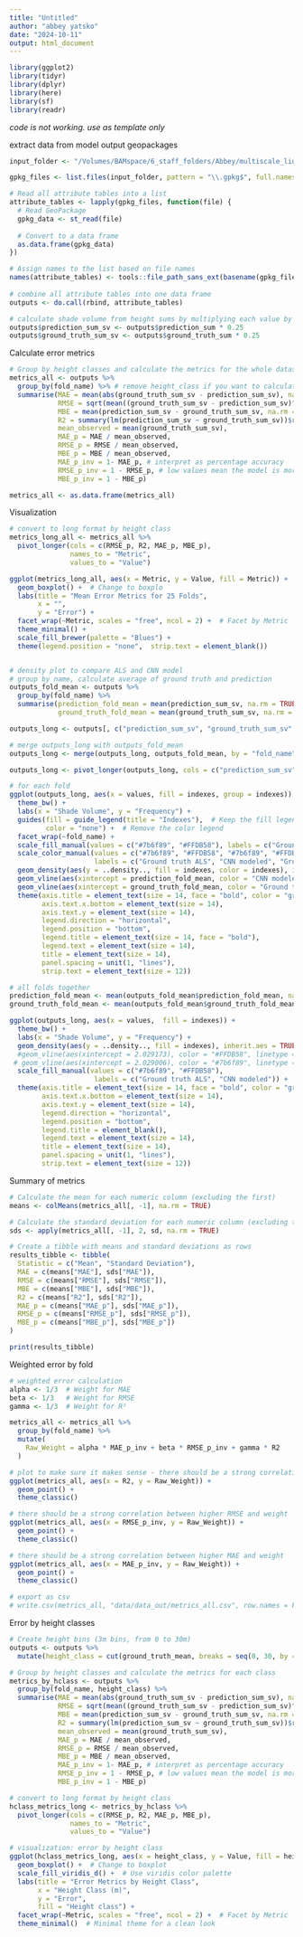 ```yaml
---
title: "Untitled"
author: "abbey yatsko"
date: "2024-10-11"
output: html_document
---
```


```r
library(ggplot2)
library(tidyr)
library(dplyr)
library(here)
library(sf)
library(readr)
```

*code is not working. use as template only* 

extract data from model output geopackages
```r
input_folder <- "/Volumes/BAMspace/6_staff_folders/Abbey/multiscale_lidar_ms/output_files/CNN/run1_zonal_stats"

gpkg_files <- list.files(input_folder, pattern = "\\.gpkg$", full.names = TRUE)

# Read all attribute tables into a list
attribute_tables <- lapply(gpkg_files, function(file) {
  # Read GeoPackage
  gpkg_data <- st_read(file)
  
  # Convert to a data frame
  as.data.frame(gpkg_data)
})

# Assign names to the list based on file names
names(attribute_tables) <- tools::file_path_sans_ext(basename(gpkg_files))
                                                     
# combine all attribute tables into one data frame
outputs <- do.call(rbind, attribute_tables)

# calculate shade volume from height sums by multiplying each value by 0.5m*0.5m = 0.25m (units = m3)
outputs$prediction_sum_sv <- outputs$prediction_sum * 0.25
outputs$ground_truth_sum_sv <- outputs$ground_truth_sum * 0.25
```

Calculate error metrics 
```r
# Group by height classes and calculate the metrics for the whole dataset
metrics_all <- outputs %>%
  group_by(fold_name) %>% # remove height_class if you want to calculate for the whole dataset
  summarise(MAE = mean(abs(ground_truth_sum_sv - prediction_sum_sv), na.rm = TRUE),
            RMSE = sqrt(mean((ground_truth_sum_sv - prediction_sum_sv)^2, na.rm = TRUE)),
            MBE = mean(prediction_sum_sv - ground_truth_sum_sv, na.rm = TRUE), # pos = overest, neg = underest
            R2 = summary(lm(prediction_sum_sv ~ ground_truth_sum_sv))$r.squared,
            mean_observed = mean(ground_truth_sum_sv), 
            MAE_p = MAE / mean_observed, 
            RMSE_p = RMSE / mean_observed, 
            MBE_p = MBE / mean_observed, 
            MAE_p_inv = 1- MAE_p, # interpret as percentage accuracy
            RMSE_p_inv = 1 - RMSE_p, # low values mean the model is more accurate
            MBE_p_inv = 1 - MBE_p) 

metrics_all <- as.data.frame(metrics_all)
```

Visualization
```r
# convert to long format by height class
metrics_long_all <- metrics_all %>%
  pivot_longer(cols = c(RMSE_p, R2, MAE_p, MBE_p), 
               names_to = "Metric", 
               values_to = "Value")

ggplot(metrics_long_all, aes(x = Metric, y = Value, fill = Metric)) +
  geom_boxplot() +  # Change to boxplo
  labs(title = "Mean Error Metrics for 25 Folds",
       x = "", 
       y = "Error") +
  facet_wrap(~Metric, scales = "free", ncol = 2) +  # Facet by Metric
  theme_minimal() +
  scale_fill_brewer(palette = "Blues") +
  theme(legend.position = "none",  strip.text = element_blank())


# density plot to compare ALS and CNN model
# group by name, calculate average of ground truth and prediction
outputs_fold_mean <- outputs %>%
  group_by(fold_name) %>%
  summarise(prediction_fold_mean = mean(prediction_sum_sv, na.rm = TRUE),
            ground_truth_fold_mean = mean(ground_truth_sum_sv, na.rm = TRUE))

outputs_long <- outputs[, c("prediction_sum_sv", "ground_truth_sum_sv", "fold_name")]

# merge outputs_long with outputs_fold_mean
outputs_long <- merge(outputs_long, outputs_fold_mean, by = "fold_name", all.x = TRUE)

outputs_long <- pivot_longer(outputs_long, cols = c("prediction_sum_sv", "ground_truth_sum_sv"), names_to = "indexes", values_to = "values")

# for each fold
ggplot(outputs_long, aes(x = values, fill = indexes, group = indexes)) +  
  theme_bw() +
  labs(x = "Shade Volume", y = "Frequency") +
  guides(fill = guide_legend(title = "Indexes"),  # Keep the fill legend
         color = "none") +  # Remove the color legend
  facet_wrap(~fold_name) +  
  scale_fill_manual(values = c("#7b6f89", "#FFDB58"), labels = c("Ground truth ALS", "CNN modeled")) + 
  scale_color_manual(values = c("#7b6f89", "#FFDB58", "#7b6f89", "#FFDB58"), 
                     labels = c("Ground truth ALS", "CNN modeled", "Ground truth ALS", "CNN modeled")) + 
  geom_density(aes(y = ..density.., fill = indexes, color = indexes), inherit.aes = TRUE, alpha = 0.6) + 
  geom_vline(aes(xintercept = prediction_fold_mean, color = "CNN modeled"), linetype = "dashed", size = 1) + 
  geom_vline(aes(xintercept = ground_truth_fold_mean, color = "Ground truth ALS"), linetype = "dotted", size = 1) + 
  theme(axis.title = element_text(size = 14, face = "bold", color = "gray20"), 
        axis.text.x.bottom = element_text(size = 14), 
        axis.text.y = element_text(size = 14), 
        legend.direction = "horizontal", 
        legend.position = "bottom", 
        legend.title = element_text(size = 14, face = "bold"), 
        legend.text = element_text(size = 14), 
        title = element_text(size = 14), 
        panel.spacing = unit(1, "lines"), 
        strip.text = element_text(size = 12))

# all folds together
prediction_fold_mean <- mean(outputs_fold_mean$prediction_fold_mean, na.rm = TRUE)
ground_truth_fold_mean <- mean(outputs_fold_mean$ground_truth_fold_mean, na.rm = TRUE)

ggplot(outputs_long, aes(x = values,  fill = indexes)) +  
  theme_bw() +
  labs(x = "Shade Volume", y = "Frequency") +
  geom_density(aes(y = ..density.., fill = indexes), inherit.aes = TRUE, alpha=.6) +
  #geom_vline(aes(xintercept = 2.029173), color = "#FFDB58", linetype = "dashed", size = 1) +
 # geom_vline(aes(xintercept = 2.029006), color = "#7b6f89", linetype = "dotted", size = 1) +
  scale_fill_manual(values = c("#7b6f89", "#FFDB58"), 
                     labels = c("Ground truth ALS", "CNN modeled")) +
  theme(axis.title = element_text(size = 14, face = "bold", color = "gray20"),
        axis.text.x.bottom = element_text(size = 14),
        axis.text.y = element_text(size = 14),
        legend.direction = "horizontal",
        legend.position = "bottom",
        legend.title = element_blank(),
        legend.text = element_text(size = 14),
        title = element_text(size = 14),
        panel.spacing = unit(1, "lines"),
        strip.text = element_text(size = 12))
```

Summary of metrics
```r
# Calculate the mean for each numeric column (excluding the first)
means <- colMeans(metrics_all[, -1], na.rm = TRUE)

# Calculate the standard deviation for each numeric column (excluding the first)
sds <- apply(metrics_all[, -1], 2, sd, na.rm = TRUE)

# Create a tibble with means and standard deviations as rows
results_tibble <- tibble(
  Statistic = c("Mean", "Standard Deviation"),
  MAE = c(means["MAE"], sds["MAE"]),
  RMSE = c(means["RMSE"], sds["RMSE"]),
  MBE = c(means["MBE"], sds["MBE"]),
  R2 = c(means["R2"], sds["R2"]),
  MAE_p = c(means["MAE_p"], sds["MAE_p"]),
  RMSE_p = c(means["RMSE_p"], sds["RMSE_p"]),
  MBE_p = c(means["MBE_p"], sds["MBE_p"])
)

print(results_tibble)
```

Weighted error by fold
```r
# weighted error calculation 
alpha <- 1/3  # Weight for MAE
beta <- 1/3   # Weight for RMSE
gamma <- 1/3  # Weight for R²

metrics_all <- metrics_all %>%
  group_by(fold_name) %>%
  mutate(
    Raw_Weight = alpha * MAE_p_inv + beta * RMSE_p_inv + gamma * R2
  )

# plot to make sure it makes sense - there should be a strong correlation between higher R2 and weight
ggplot(metrics_all, aes(x = R2, y = Raw_Weight)) +
  geom_point() + 
  theme_classic()

# there should be a strong correlation between higher RMSE and weight
ggplot(metrics_all, aes(x = RMSE_p_inv, y = Raw_Weight)) +
  geom_point() + 
  theme_classic()

# there should be a strong correlation between higher MAE and weight
ggplot(metrics_all, aes(x = MAE_p_inv, y = Raw_Weight)) +
  geom_point() + 
  theme_classic()

# export as csv
# write.csv(metrics_all, "data/data_out/metrics_all.csv", row.names = FALSE)
```

Error by height classes
```r
# Create height bins (3m bins, from 0 to 30m)
outputs <- outputs %>%
  mutate(height_class = cut(ground_truth_mean, breaks = seq(0, 30, by = 3), include.lowest = TRUE))

# Group by height classes and calculate the metrics for each class
metrics_by_hclass <- outputs %>%
  group_by(fold_name, height_class) %>% 
  summarise(MAE = mean(abs(ground_truth_sum_sv - prediction_sum_sv), na.rm = TRUE),
            RMSE = sqrt(mean((ground_truth_sum_sv - prediction_sum_sv)^2, na.rm = TRUE)),
            MBE = mean(prediction_sum_sv - ground_truth_sum_sv, na.rm = TRUE), # pos = overest, neg = underest
            R2 = summary(lm(prediction_sum_sv ~ ground_truth_sum_sv))$r.squared,
            mean_observed = mean(ground_truth_sum_sv), 
            MAE_p = MAE / mean_observed, 
            RMSE_p = RMSE / mean_observed, 
            MBE_p = MBE / mean_observed, 
            MAE_p_inv = 1- MAE_p, # interpret as percentage accuracy
            RMSE_p_inv = 1 - RMSE_p, # low values mean the model is more accurate
            MBE_p_inv = 1 - MBE_p) 

# convert to long format by height class
hclass_metrics_long <- metrics_by_hclass %>%
  pivot_longer(cols = c(RMSE_p, R2, MAE_p, MBE_p), 
               names_to = "Metric", 
               values_to = "Value")

# visualization: error by height class
ggplot(hclass_metrics_long, aes(x = height_class, y = Value, fill = height_class)) +
  geom_boxplot() +  # Change to boxplot
  scale_fill_viridis_d() +  # Use viridis color palette
  labs(title = "Error Metrics by Height Class",
       x = "Height Class (m)", 
       y = "Error", 
       fill = "Height class") +
  facet_wrap(~Metric, scales = "free", ncol = 2) +  # Facet by Metric
  theme_minimal()  # Minimal theme for a clean look
```








